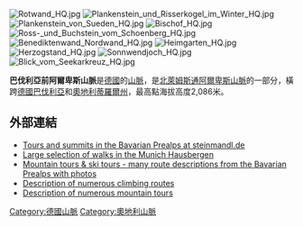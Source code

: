[[Image:Rotwand_HQ.jpg|thumb]]
[[Image:Plankenstein_und_Risserkogel_im_Winter_HQ.jpg|thumb]]
[[Image:Plankenstein_von_Sueden_HQ.jpg|thumb]]
[[Image:Bischof_HQ.jpg|thumb]]
[[Image:Ross-_und_Buchstein_vom_Schoenberg_HQ.jpg|thumb]]
[[Image:Benediktenwand_Nordwand_HQ.jpg|thumb]]
[[Image:Heimgarten_HQ.jpg|thumb]]
[[Image:Herzogstand_HQ.jpg|thumb]]
[[Image:Sonnwendjoch_HQ.jpg|thumb]]
[[Image:Blick_vom_Seekarkreuz_HQ.jpg|thumb]]

'''巴伐利亞前阿爾卑斯山脈'''是[[德國|德國]]的[[山脈|山脈]]，是[[北萊姆斯通阿爾卑斯山脈|北萊姆斯通阿爾卑斯山脈]]的一部分，橫跨[[德國|德國]][[巴伐利亞|巴伐利亞]]和[[奧地利|奧地利]][[蒂羅爾州|蒂羅爾州]]，最高點海拔高度2,086米。

==外部連結==
* [http://www.steinmandl.de/Voralpen.htm Tours and summits in the Bavarian Prealps at steinmandl.de] {{Wayback|url=http://www.steinmandl.de/Voralpen.htm |date=20200223074841 }} {{de icon}}
* [http://www.dullinger-web.de Large selection of walks in the Munich Hausbergen] {{Wayback|url=http://www.dullinger-web.de/ |date=20200806160933 }} {{de icon}}
* [http://www.tourentipp.de Mountain tours & ski tours - many route descriptions from the Bavarian Prealps with photos] {{Wayback|url=http://www.tourentipp.de/ |date=20181208092805 }} {{de icon}}
* [http://www.steinmandl.de/Klettern_Voralpen.htm Description of numerous climbing routes] {{Wayback|url=http://www.steinmandl.de/Klettern_Voralpen.htm |date=20180928212835 }} {{de icon}}
* [http://harry.ilo.de/projekte/berge/idx-berg.php Description of numerous mountain tours] {{Wayback|url=http://harry.ilo.de/projekte/berge/idx-berg.php |date=20200223233657 }} {{de icon}}

{{Austria-geo-stub}}
{{Germany-geo-stub}}

[[Category:德國山脈|Category:德國山脈]]
[[Category:奧地利山脈|Category:奧地利山脈]]